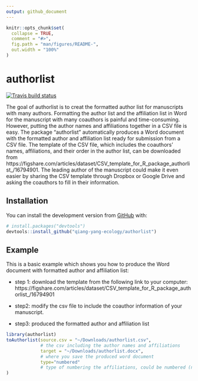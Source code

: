 ```yaml
---
output: github_document
---
```


<!-- README.md is generated from README.Rmd. Please edit that file -->

```r
knitr::opts_chunk$set(
  collapse = TRUE,
  comment = "#>",
  fig.path = "man/figures/README-",
  out.width = "100%"
)
```

# authorlist

<!-- badges: start -->
[![Travis build status](https://travis-ci.com/qiang-yang-ecology/authorlist.svg?branch=master)](https://travis-ci.com/qiang-yang-ecology/authorlist)
<!-- badges: end -->

The goal of authorlist is to creat the formatted author list for manuscripts with many authors. Formatting the author list and the affiliation list in Word for the manuscript with many coauthors is painful and time-consuming. However, putting the author names and affiliations together in a CSV file is easy. The package "authorlist" automatically produces a Word document with the formatted author and affiliation list ready for submission from a CSV file. The template of the CSV file, which includes the coauthors' names, affiliations, and their order in the author list, can be downloaded from https://figshare.com/articles/dataset/CSV_template_for_R_package_authorlist_/16794901. The leading author of the manuscript could make it even easier by sharing the CSV template through Dropbox or Google Drive and asking the coauthors to fill in their information. 

## Installation

You can install the development version from [GitHub](https://github.com/) with:

``` r
# install.packages("devtools")
devtools::install_github("qiang-yang-ecology/authorlist")
```
## Example

This is a basic example which shows you how to produce the Word document with formatted author and affiliation list:

- step 1: download the template from the following link to your computer:
https://figshare.com/articles/dataset/CSV_template_for_R_package_authorlist_/16794901

- step2: modify the csv file to include the coauthor information of your manuscript.

- step3: produced the formatted author and affiliation list 
```r
library(authorlist)
toAuthorlist(source.csv = "~/Downloads/authorlist.csv",
             # the csv including the author names and affiliations
             target = "~/Downloads/authorlist.docx",
             # where you save the produced word document
             type="numbered"
             # type of numbering the affiliations, could be numbered (numbers) or alphabeta (letters)
)
```

